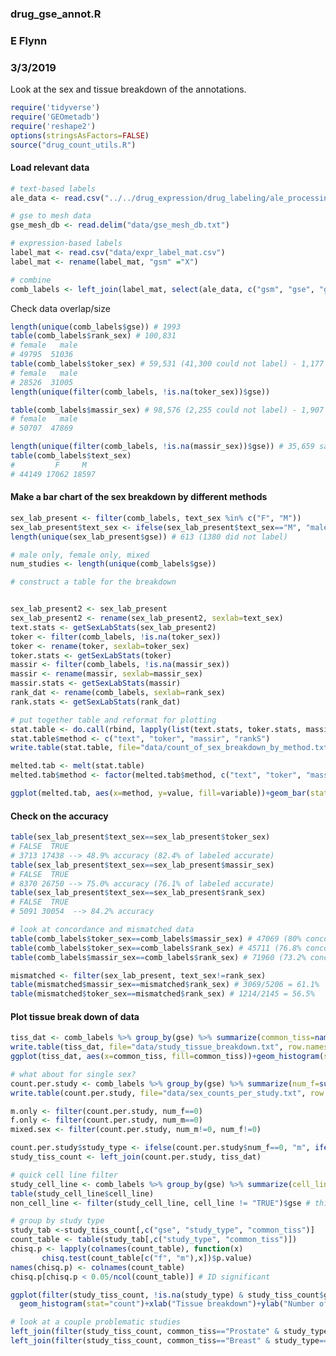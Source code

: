 ### drug_gse_annot.R
### E Flynn
### 3/3/2019

Look at the sex and tissue breakdown of the annotations.


```r
require('tidyverse')
require('GEOmetadb')
require('reshape2')
options(stringsAsFactors=FALSE)
source("drug_count_utils.R")
```

#### Load relevant data 
```r
# text-based labels
ale_data <- read.csv("../../drug_expression/drug_labeling/ale_processing/ale_combined_data.csv")

# gse to mesh data
gse_mesh_db <- read.delim("data/gse_mesh_db.txt")

# expression-based labels
label_mat <- read.csv("data/expr_label_mat.csv")
label_mat <- rename(label_mat, "gsm" ="X")

# combine
comb_labels <- left_join(label_mat, select(ale_data, c("gsm", "gse", "gpl", "text_sex", "text_tissue_name", "cell_line"))) 
```

Check data overlap/size
```r
length(unique(comb_labels$gse)) # 1993
table(comb_labels$rank_sex) # 100,831
# female   male 
# 49795  51036 
table(comb_labels$toker_sex) # 59,531 (41,300 could not label) - 1,177 studies
# female   male 
# 28526  31005 
length(unique(filter(comb_labels, !is.na(toker_sex))$gse))

table(comb_labels$massir_sex) # 98,576 (2,255 could not label) - 1,907 studies
# female   male 
# 50707  47869 

length(unique(filter(comb_labels, !is.na(massir_sex))$gse)) # 35,659 samples (44,149) - 613 studies
table(comb_labels$text_sex) 
#         F     M 
# 44149 17062 18597 
```

#### Make a bar chart of the sex breakdown by different methods
```r
sex_lab_present <- filter(comb_labels, text_sex %in% c("F", "M"))
sex_lab_present$text_sex <- ifelse(sex_lab_present$text_sex=="M", "male", "female") # fix this
length(unique(sex_lab_present$gse)) # 613 (1380 did not label)

# male only, female only, mixed 
num_studies <- length(unique(comb_labels$gse))

# construct a table for the breakdown


sex_lab_present2 <- sex_lab_present
sex_lab_present2 <- rename(sex_lab_present2, sexlab=text_sex)
text.stats <- getSexLabStats(sex_lab_present2)
toker <- filter(comb_labels, !is.na(toker_sex))
toker <- rename(toker, sexlab=toker_sex)
toker.stats <- getSexLabStats(toker)
massir <- filter(comb_labels, !is.na(massir_sex))
massir <- rename(massir, sexlab=massir_sex)
massir.stats <- getSexLabStats(massir)
rank_dat <- rename(comb_labels, sexlab=rank_sex)
rank.stats <- getSexLabStats(rank_dat)

# put together table and reformat for plotting
stat.table <- do.call(rbind, lapply(list(text.stats, toker.stats, massir.stats, rank.stats), data.frame))
stat.table$method <- c("text", "toker", "massir", "rankS")
write.table(stat.table, file="data/count_of_sex_breakdown_by_method.txt", row.names=FALSE, sep="\t")

melted.tab <- melt(stat.table)
melted.tab$method <- factor(melted.tab$method, c("text", "toker", "massir", "rankS"))

ggplot(melted.tab, aes(x=method, y=value, fill=variable))+geom_bar(stat="identity")+ylab("Number of studies")+theme(text = element_text(size=20))
```


#### Check on the accuracy
```r
table(sex_lab_present$text_sex==sex_lab_present$toker_sex)  
# FALSE  TRUE 
# 3713 17438 --> 48.9% accuracy (82.4% of labeled accurate)
table(sex_lab_present$text_sex==sex_lab_present$massir_sex)
# FALSE  TRUE 
# 8370 26750 --> 75.0% accuracy (76.1% of labeled accurate)
table(sex_lab_present$text_sex==sex_lab_present$rank_sex) 
# FALSE  TRUE 
# 5091 30054  --> 84.2% accuracy

# look at concordance and mismatched data
table(comb_labels$toker_sex==comb_labels$massir_sex) # 47069 (80% concordance)
table(comb_labels$toker_sex==comb_labels$rank_sex) # 45711 (76.8% concordance)
table(comb_labels$massir_sex==comb_labels$rank_sex) # 71960 (73.2% concordance)

mismatched <- filter(sex_lab_present, text_sex!=rank_sex)
table(mismatched$massir_sex==mismatched$rank_sex) # 3069/5206 = 61.1%
table(mismatched$toker_sex==mismatched$rank_sex) # 1214/2145 = 56.5%
```

#### Plot tissue break down of data 
```r
tiss_dat <- comb_labels %>% group_by(gse) %>% summarize(common_tiss=names(which.max(table(tissue))))
write.table(tiss_dat, file="data/study_tissue_breakdown.txt", row.names=FALSE, sep="\t")
ggplot(tiss_dat, aes(x=common_tiss, fill=common_tiss))+geom_histogram(stat="count")+xlab("Tissue breakdown")+ylab("Number of studies")+theme(text = element_text(size=20))

# what about for single sex?
count.per.study <- comb_labels %>% group_by(gse) %>% summarize(num_f=sum(rank_sex=="female"), num_m=sum(rank_sex=="male"))
write.table(count.per.study, file="data/sex_counts_per_study.txt", row.names=FALSE, sep="\t")

m.only <- filter(count.per.study, num_f==0)
f.only <- filter(count.per.study, num_m==0)
mixed.sex <- filter(count.per.study, num_m!=0, num_f!=0) 

count.per.study$study_type <- ifelse(count.per.study$num_f==0, "m", ifelse(count.per.study$num_m==0, "f", "both"))
study_tiss_count <- left_join(count.per.study, tiss_dat)

# quick cell line filter
study_cell_line <- comb_labels %>% group_by(gse) %>% summarize(cell_line=any(cell_line))
table(study_cell_line$cell_line)
non_cell_line <- filter(study_cell_line, cell_line != "TRUE")$gse # this is not v accurate --> follow up w labels

# group by study type 
study_tab <-study_tiss_count[,c("gse", "study_type", "common_tiss")]
count_table <- table(study_tab[,c("study_type", "common_tiss")])
chisq.p <- lapply(colnames(count_table), function(x)
       chisq.test(count_table[c("f", "m"),x])$p.value)
names(chisq.p) <- colnames(count_table)
chisq.p[chisq.p < 0.05/ncol(count_table)] # ID significant

ggplot(filter(study_tiss_count, !is.na(study_type) & study_tiss_count$gse %in% non_cell_line), aes(x=common_tiss, fill=common_tiss))+
  geom_histogram(stat="count")+xlab("Tissue breakdown")+ylab("Number of studies")+theme(text = element_text(size=20))+facet_grid(study_type ~ .)

# look at a couple problematic studies
left_join(filter(study_tiss_count, common_tiss=="Prostate" & study_type=="f" & gse %in% non_cell_line), comb_labels)
left_join(filter(study_tiss_count, common_tiss=="Breast" & study_type=="m"), comb_labels)
```

